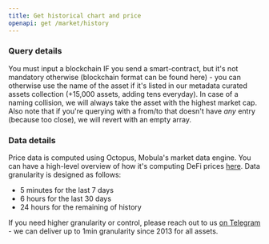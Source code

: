 ```yaml
---
title: Get historical chart and price
openapi: get /market/history
---
```


### Query details

You must input a blockchain IF you send a smart-contract, but it's not mandatory otherwise (blockchain format can be found here) - you can otherwise use the name of the asset if it's listed in our metadata curated assets collection (+15,000 assets, adding tens everyday). In case of a naming collision, we will always take the asset with the highest market cap.
Also note that if you're querying with a from/to that doesn't have _any_ entry (because too close), we will revert with an empty array.

### Data details

Price data is computed using Octopus, Mobula's market data engine. You can have a high-level overview of how it's computing DeFi prices [here](https://mirror.xyz/0x6483Ca5ac1EbC6eB08d36979d217db2572CbAad2/Lw8NSSjqR4JSzthKZQCfHLwD3NPGsuaAfHGMY1zi-WI).
Data granularity is designed as follows:

- 5 minutes for the last 7 days
- 6 hours for the last 30 days
- 24 hours for the remaining of history

If you need higher granularity or control, please reach out to us [on Telegram](https://t.me/MobulaPartnerBot?start=Mobula_API_History) - we can deliver up to 1min granularity since 2013 for all assets.
